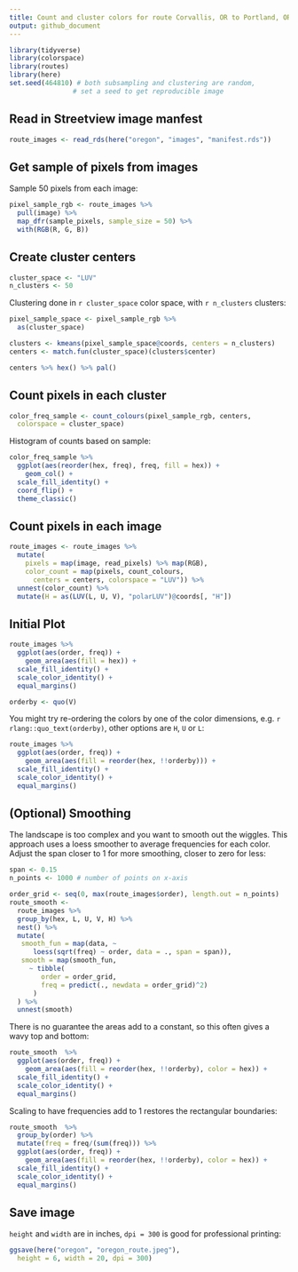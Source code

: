 ```yaml
---
title: Count and cluster colors for route Corvallis, OR to Portland, OR 
output: github_document
---
```


```r
library(tidyverse)
library(colorspace)
library(routes)
library(here)
set.seed(464810) # both subsampling and clustering are random, 
                # set a seed to get reproducible image
```


## Read in Streetview image manfest

```r
route_images <- read_rds(here("oregon", "images", "manifest.rds"))
```

## Get sample of pixels from images

Sample 50 pixels from each image:
```r
pixel_sample_rgb <- route_images %>% 
  pull(image) %>% 
  map_dfr(sample_pixels, sample_size = 50) %>% 
  with(RGB(R, G, B)) 
```

## Create cluster centers
```r
cluster_space <- "LUV"
n_clusters <- 50
```

Clustering done in `r cluster_space` color space, with `r n_clusters` clusters:
```r
pixel_sample_space <- pixel_sample_rgb %>% 
  as(cluster_space)

clusters <- kmeans(pixel_sample_space@coords, centers = n_clusters)
centers <- match.fun(cluster_space)(clusters$center)

centers %>% hex() %>% pal()
```

## Count pixels in each cluster

```r
color_freq_sample <- count_colours(pixel_sample_rgb, centers,
  colorspace = cluster_space)
```

Histogram of counts based on sample:
```r
color_freq_sample %>% 
  ggplot(aes(reorder(hex, freq), freq, fill = hex)) +
    geom_col() +
  scale_fill_identity() +
  coord_flip() +
  theme_classic()
```

## Count pixels in each image

```r
route_images <- route_images %>% 
  mutate(
    pixels = map(image, read_pixels) %>% map(RGB),
    color_count = map(pixels, count_colours, 
      centers = centers, colorspace = "LUV")) %>% 
  unnest(color_count) %>% 
  mutate(H = as(LUV(L, U, V), "polarLUV")@coords[, "H"])
```

## Initial Plot

```r
route_images %>% 
  ggplot(aes(order, freq)) +
    geom_area(aes(fill = hex)) +
  scale_fill_identity() +
  scale_color_identity() +
  equal_margins()
```

```r
orderby <- quo(V)
```

You might try re-ordering the colors by one of the color dimensions, e.g. `r rlang::quo_text(orderby)`, other options are `H`, `U` or `L`:
```r
route_images %>% 
  ggplot(aes(order, freq)) +
    geom_area(aes(fill = reorder(hex, !!orderby))) +
  scale_fill_identity() +
  scale_color_identity() +
  equal_margins()
```

## (Optional) Smoothing

The landscape is too complex and you want to smooth out the wiggles.  This approach uses a loess smoother to average frequencies for each color.  Adjust the span closer to 1 for more smoothing, closer to zero for less:
```r
span <- 0.15 
n_points <- 1000 # number of points on x-axis
```

```r
order_grid <- seq(0, max(route_images$order), length.out = n_points)
route_smooth <- 
  route_images %>% 
  group_by(hex, L, U, V, H) %>% 
  nest() %>% 
  mutate(
   smooth_fun = map(data, ~ 
      loess(sqrt(freq) ~ order, data = ., span = span)),
   smooth = map(smooth_fun, 
     ~ tibble(
        order = order_grid, 
        freq = predict(., newdata = order_grid)^2)
      )
  ) %>% 
  unnest(smooth)  
```

There is no guarantee the areas add to a constant, so this often gives a wavy top and bottom:
```r
route_smooth  %>% 
  ggplot(aes(order, freq)) +
    geom_area(aes(fill = reorder(hex, !!orderby), color = hex)) +
  scale_fill_identity() +
  scale_color_identity() +
  equal_margins()
```

Scaling to have frequencies add to 1 restores the rectangular boundaries:
```r
route_smooth  %>% 
  group_by(order) %>% 
  mutate(freq = freq/(sum(freq))) %>% 
  ggplot(aes(order, freq)) +
    geom_area(aes(fill = reorder(hex, !!orderby), color = hex)) +
  scale_fill_identity() +
  scale_color_identity() +
  equal_margins() 
```

## Save image

`height` and `width` are in inches, `dpi = 300` is good for professional printing:
```r
ggsave(here("oregon", "oregon_route.jpeg"), 
  height = 6, width = 20, dpi = 300)
```
